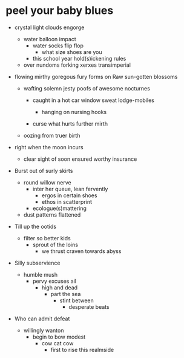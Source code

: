 # peel your baby blues

- crystal light clouds engorge
  - water balloon impact
    - water socks flip flop
      - what size shoes are you
    - this school year hold(s)ickening rules
  - over nundoms forking xerxes transimperial
- flowing mirthy goregous fury forms on Raw sun-gotten blossoms

  - wafting solemn jesty poofs of awesome nocturnes

    - caught in a hot car window sweat lodge-mobiles

      - hanging on nursing hooks

    - curse what hurts further mirth

  - oozing from truer birth

- right when the moon incurs

  - clear sight of soon ensured worthy insurance

- Burst out of surly skirts
  - round willow nerve
    - inter her queue, lean fervently
      - ergos in certain shoes
      - ethos in scatterprint
    - ecologue(s)mattering
  - dust patterns flattened
- Till up the ootids
  - filter so better kids
    - sprout of the loins
      - we thrust craven towards abyss
- Silly subservience
  - humble mush
    - pervy excuses ail
      - high and dead
        - part the sea
          - stint between
            - desperate beats
- Who can admit defeat
  - willingly wanton
    - begin to bow modest
      - cow cat cow
        - first to rise this realmside
